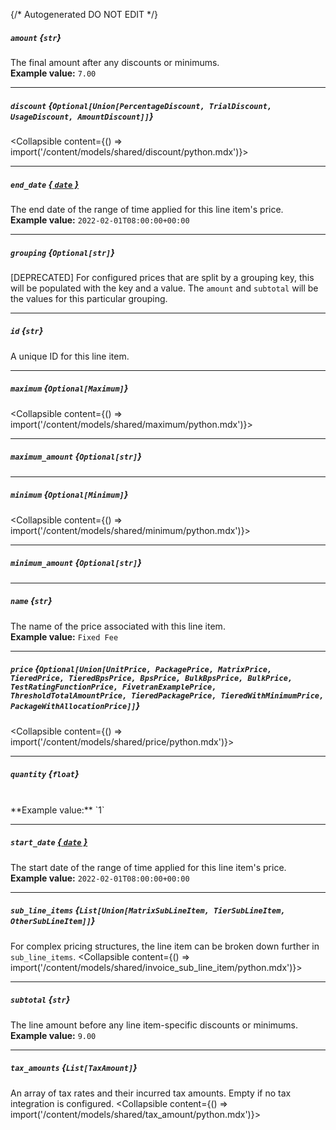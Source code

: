 {/* Autogenerated DO NOT EDIT  */}

##### `amount` *{`str`}*
The final amount after any discounts or minimums.
<br/>
**Example value:** `7.00`

---
##### `discount` *{`Optional[Union[PercentageDiscount, TrialDiscount, UsageDiscount, AmountDiscount]]`}*
<Collapsible content={() => import('/content/models/shared/discount/python.mdx')}>
</Collapsible>

---
##### `end_date` [*{ `date` }*](https://docs.python.org/3/library/datetime.html#date-objects)
The end date of the range of time applied for this line item's price.
<br/>
**Example value:** `2022-02-01T08:00:00+00:00`

---
##### `grouping` *{`Optional[str]`}*
[DEPRECATED] For configured prices that are split by a grouping key, this will be populated with the key and a value. The `amount` and `subtotal` will be the values for this particular grouping.

---
##### `id` *{`str`}*
A unique ID for this line item.

---
##### `maximum` *{`Optional[Maximum]`}*
<Collapsible content={() => import('/content/models/shared/maximum/python.mdx')}>
</Collapsible>

---
##### `maximum_amount` *{`Optional[str]`}*

---
##### `minimum` *{`Optional[Minimum]`}*
<Collapsible content={() => import('/content/models/shared/minimum/python.mdx')}>
</Collapsible>

---
##### `minimum_amount` *{`Optional[str]`}*

---
##### `name` *{`str`}*
The name of the price associated with this line item.
<br/>
**Example value:** `Fixed Fee`

---
##### `price` *{`Optional[Union[UnitPrice, PackagePrice, MatrixPrice, TieredPrice, TieredBpsPrice, BpsPrice, BulkBpsPrice, BulkPrice, TestRatingFunctionPrice, FivetranExamplePrice, ThresholdTotalAmountPrice, TieredPackagePrice, TieredWithMinimumPrice, PackageWithAllocationPrice]]`}*
<Collapsible content={() => import('/content/models/shared/price/python.mdx')}>
</Collapsible>

---
##### `quantity` *{`float`}*
<br/>
**Example value:** `1`

---
##### `start_date` [*{ `date` }*](https://docs.python.org/3/library/datetime.html#date-objects)
The start date of the range of time applied for this line item's price.
<br/>
**Example value:** `2022-02-01T08:00:00+00:00`

---
##### `sub_line_items` *{`List[Union[MatrixSubLineItem, TierSubLineItem, OtherSubLineItem]]`}*
For complex pricing structures, the line item can be broken down further in `sub_line_items`.
<Collapsible content={() => import('/content/models/shared/invoice_sub_line_item/python.mdx')}>
</Collapsible>

---
##### `subtotal` *{`str`}*
The line amount before any line item-specific discounts or minimums.
<br/>
**Example value:** `9.00`

---
##### `tax_amounts` *{`List[TaxAmount]`}*
An array of tax rates and their incurred tax amounts. Empty if no tax integration is configured.
<Collapsible content={() => import('/content/models/shared/tax_amount/python.mdx')}>
</Collapsible>

